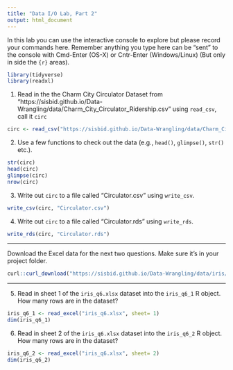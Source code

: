 ```yaml
---
title: "Data I/O Lab, Part 2"
output: html_document
---
```


In this lab you can use the interactive console to explore but please record your commands here. Remember anything you type here can be "sent" to the console with Cmd-Enter (OS-X) or Cntr-Enter (Windows/Linux) (But only in side the ```{r}``` areas).

```r
library(tidyverse)
library(readxl)
```


1. Read in the the Charm City Circulator Dataset from "https://sisbid.github.io/Data-Wrangling/data/Charm_City_Circulator_Ridership.csv" using `read_csv`, call it `circ`

```r
circ <- read_csv("https://sisbid.github.io/Data-Wrangling/data/Charm_City_Circulator_Ridership.csv")
```

2. Use a few functions to check out the data (e.g., `head()`, `glimpse()`, `str()` etc.).

```r
str(circ)
head(circ)
glimpse(circ)
nrow(circ)
```

3. Write out `circ` to a file called "Circulator.csv" using `write_csv`.

```r
write_csv(circ, "Circulator.csv")
```

4. Write out `circ` to a file called "Circulator.rds" using `write_rds`.

```r
write_rds(circ, "Circulator.rds")
```

***
Download the Excel data for the next two questions. Make sure it's in your project folder.
```r
curl::curl_download("https://sisbid.github.io/Data-Wrangling/data/iris/iris_q6.xlsx", "iris_q6.xlsx")
```
***

5. Read in sheet 1 of the `iris_q6.xlsx` dataset into the `iris_q6_1` R object. How many rows are in the dataset?

```r
iris_q6_1 <- read_excel("iris_q6.xlsx", sheet= 1)
dim(iris_q6_1)
```

6. Read in sheet 2 of the `iris_q6.xlsx` dataset into the `iris_q6_2` R object. How many rows are in the dataset?

```r
iris_q6_2 <- read_excel("iris_q6.xlsx", sheet= 2)
dim(iris_q6_2)
```
